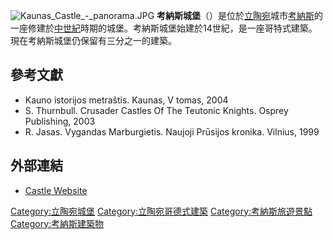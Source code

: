{{noteTA
|G1=地名
}}
[[File:Kaunas_Castle_-_panorama.JPG|thumb]]
'''考納斯城堡'''（{{lang-lt|Kauno pilis}}）是位於[[立陶宛|立陶宛]]城市[[考納斯|考納斯]]的一座修建於[[中世紀|中世紀]]時期的城堡。考納斯城堡始建於14世紀，是一座哥特式建築。現在考納斯城堡仍保留有三分之一的建築。

== 參考文獻 ==
* Kauno istorijos metraštis. Kaunas, V tomas, 2004
* S. Thurnbull. Crusader Castles Of The Teutonic Knights. Osprey Publishing, 2003
* R. Jasas. Vygandas Marburgietis. Naujoji Prūsijos kronika. Vilnius, 1999

== 外部連結 ==
{{Commons category|Kaunas Castle}}
*[https://web.archive.org/web/20070523010200/http://www.kaunopilis.lt/vidinis_en.html Castle Website]
{{coord|54.899|N|23.885|E|type:landmark|display=title}}

[[Category:立陶宛城堡|Category:立陶宛城堡]]
[[Category:立陶宛哥德式建築|Category:立陶宛哥德式建築]]
[[Category:考納斯旅遊景點|Category:考納斯旅遊景點]]
[[Category:考納斯建築物|Category:考納斯建築物]]